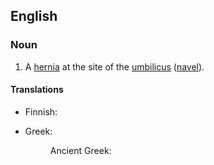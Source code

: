 ==English==
{{wikipedia}}

===Noun===
{{en-noun}}

# {{lb|en|pathology}} A [[hernia]] at the site of the [[umbilicus]] ([[navel]]).

====Translations====
{{trans-top|hernia at the navel}}
* Finnish: {{t|fi|napanuoratyrä}}
{{trans-mid}}
* Greek: {{t+|el|ομφαλοκήλη|f}}
*: Ancient Greek: {{t|grc|ὑδρόμφαλον|n}}
{{trans-bottom}}